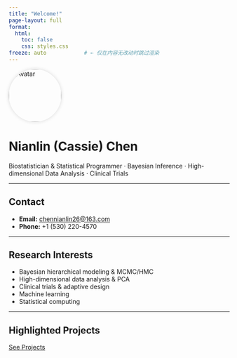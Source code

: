 ```yaml
---
title: "Welcome!"
page-layout: full     
format:
  html:
    toc: false
    css: styles.css
freeze: auto            # ← 仅在内容无改动时跳过渲染
---
```


<div class="text-center my-5">
  <img src="images/avatar.png" alt="Avatar" style="width:120px;border-radius:50%;box-shadow:0 0 8px rgba(0,0,0,0.15);" />
  <h1 class="mt-3"><strong>Nianlin (Cassie) Chen</strong></h1>
  <p class="lead">
    Biostatistician &amp; Statistical Programmer · Bayesian Inference · High-dimensional Data Analysis · Clinical Trials
  </p>
</div>

---

## Contact
- **Email:** [chennianlin26@163.com](mailto:chennianlin26@163.com)
- **Phone:** +1&nbsp;(530)&nbsp;220-4570  

---

## Research Interests
- Bayesian hierarchical modeling &amp; MCMC/HMC  
- High-dimensional data analysis &amp; PCA  
- Clinical trials &amp; adaptive design  
- Machine learning  
- Statistical computing  

---

## Highlighted Projects

<a class="btn btn-primary btn-lg" href="projects/">See Projects</a>